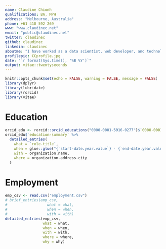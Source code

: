 ```yaml
---
name: Claudine Chionh
qualifications: BA, MPH
address: "Melbourne, Australia"
phone: +61 418 592 269
www: "www.claudinec.net"
email: "public@claudinec.net"
twitter: claudinec
github: claudinec
linkedin: claudinec
aboutme: "I have worked as a data scientist, web developer, and technology consultant in research institutions and progressive organisations in Australia."
profilepic: CCprofile.jpg
date: "`r format(Sys.time(), '%B %Y')`"
output: vitae::twentyseconds
---
```


```r
knitr::opts_chunk$set(echo = FALSE, warning = FALSE, message = FALSE)
library(dplyr)
library(lubridate)
library(rorcid)
library(vitae)
```

# Education

```r
orcid_edu <- rorcid::orcid_educations("0000-0001-5916-0277")$`0000-0001-5916-0277`
orcid_edu$`education-summary` %>%
  detailed_entries(
    what = `role-title`,
    when = glue::glue("{`start-date.year.value`} - {`end-date.year.value`}"),
    with = organization.name,
    where = organization.address.city
  )
```

# Employment

```r
emp_csv <- read.csv("employment.csv")
# brief_entries(emp_csv,
#                  what = what,
#                  when = when,
#                  with = with)
detailed_entries(emp_csv,
                 what = what,
                 when = when,
                 with = with,
                 where = where,
                 why = why)
```
